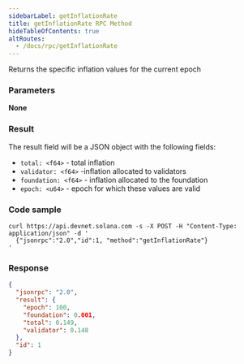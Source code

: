 ```yaml
---
sidebarLabel: getInflationRate
title: getInflationRate RPC Method
hideTableOfContents: true
altRoutes:
  - /docs/rpc/getInflationRate
---
```


Returns the specific inflation values for the current epoch

<DocSideBySide>

<DocLeftSide>

### Parameters

**None**

### Result

The result field will be a JSON object with the following fields:

- `total: <f64>` - total inflation
- `validator: <f64>` -inflation allocated to validators
- `foundation: <f64>` - inflation allocated to the foundation
- `epoch: <u64>` - epoch for which these values are valid

</DocLeftSide>

<DocRightSide>

### Code sample

```shell
curl https://api.devnet.solana.com -s -X POST -H "Content-Type: application/json" -d '
  {"jsonrpc":"2.0","id":1, "method":"getInflationRate"}
'
```

### Response

```json
{
  "jsonrpc": "2.0",
  "result": {
    "epoch": 100,
    "foundation": 0.001,
    "total": 0.149,
    "validator": 0.148
  },
  "id": 1
}
```

</DocRightSide>
</DocSideBySide>
